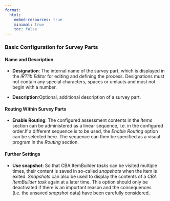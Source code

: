 ```yaml
---
format:
  html:
    embed-resources: true
    minimal: true 
    toc: false
---
```


### Basic Configuration for Survey Parts 

#### Name and Description

* **Designation**: The internal name of the survey part, which is displayed in the *IRTlib Editor* for editing and defining the process. Designations must not contain any special characters, spaces or umlauts and must not begin with a number.

* **Description**:Optional, additional description of a survey part.

#### Routing Within Survey Parts 

* **Enable Routing**: The configured assessment contents in the *Items* section can be administered as a linear sequence, i.e. in the configured order.If a different sequence is to be used, the *Enable Routing* option can be selected here. The sequence can then be specified as a visual program in the *Routing* section.  

#### Further Settings

* **Use snapshot**: So that CBA ItemBuilder *tasks* can be visited multiple times, their content is saved in so-called *snapshots* when the item is exited. *Snapshots* can also be used to display the contents of a *CBA ItemBuilder* *task* again at a later time. This option should only be deactivated if there is an important reason and the consequences (i.e. the unsaved *snapshot* data) have been carefully considered. 

